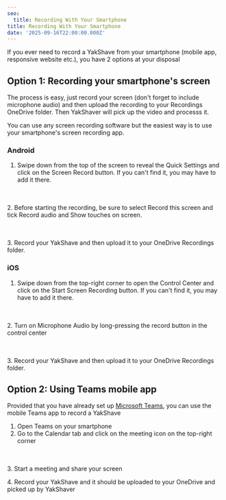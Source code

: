 ```yaml
---
seo:
  title: Recording With Your Smartphone
title: Recording With Your Smartphone
date: '2025-09-16T22:00:00.000Z'
---
```


If you ever need to record a YakShave from your smartphone (mobile app, responsive website etc.), you have 2 options at your disposal

## Option 1: Recording your smartphone's screen

The process is easy, just record your screen (don't forget to include microphone audio) and then upload the recording to your Recordings OneDrive folder. Then YakShaver will pick up the video and processs it.

You can use any screen recording software but the easiest way is to use your smartphone's screen recording app.

### Android

1. Swipe down from the top of the screen to reveal the Quick Settings and click on the Screen Record button. If you can't find it, you may have to add it there.

<imageEmbed alt="Image" size="small" showBorder={true} src="/YakShaver/Docs/Android-screen-recorder.png" />

\
\
2\. Before starting the recording, be sure to select Record this screen and tick Record audio and Show touches on screen.

<imageEmbed alt="Image" size="small" showBorder={true} src="/YakShaver/Docs/Android-screen-recorder-setup.png" />

\
\
3\. Record your YakShave and then upload it to your OneDrive Recordings folder.

### iOS

1. Swipe down from the top-right corner to open the Control Center and click on the Start Screen Recording button. If you can't find it, you may have to add it there.

<imageEmbed alt="Image" size="small" showBorder={true} src="/YakShaver/Docs/IOS-screen-recorder.png" />

\
\
2\. Turn on Microphone Audio by long-pressing the record button in the control center

<imageEmbed alt="Image" size="small" showBorder={true} src="/YakShaver/Docs/IOS-screen-recorder-setup.jpg" />

\
\
3\. Record your YakShave and then upload it to your OneDrive Recordings folder.

## Option 2: Using Teams mobile app

Provided that you have already set up [Microsoft Teams](/docs/recording-work-item-teams), you can use the mobile Teams app to record a YakShave

1. Open Teams on your smartphone
2. Go to the Calendar tab and click on the meeting icon on the top-right corner

<imageEmbed alt="Image" size="small" showBorder={true} src="/YakShaver/Docs/Teams-start-meeting.png" />

\
\
3\. Start a meeting and share your screen

4\. Record your YakShave and it should be uploaded to your OneDrive and picked up by YakShaver
